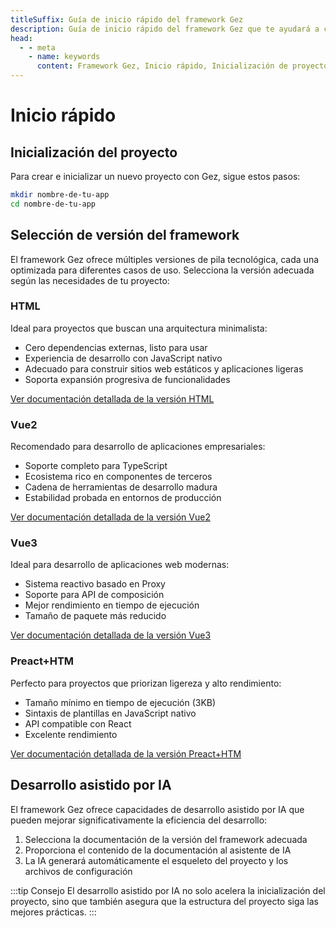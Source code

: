 ```yaml
---
titleSuffix: Guía de inicio rápido del framework Gez
description: Guía de inicio rápido del framework Gez que te ayudará a configurar un proyecto desde cero, incluyendo la inicialización del proyecto, selección de versiones del framework y desarrollo asistido por IA.
head:
  - - meta
    - name: keywords
      content: Framework Gez, Inicio rápido, Inicialización de proyecto, Desarrollo Vue, Desarrollo HTML, Asistencia IA
---
```


# Inicio rápido

## Inicialización del proyecto

Para crear e inicializar un nuevo proyecto con Gez, sigue estos pasos:

```bash
mkdir nombre-de-tu-app
cd nombre-de-tu-app
```

## Selección de versión del framework

El framework Gez ofrece múltiples versiones de pila tecnológica, cada una optimizada para diferentes casos de uso. Selecciona la versión adecuada según las necesidades de tu proyecto:

### HTML

Ideal para proyectos que buscan una arquitectura minimalista:

- Cero dependencias externas, listo para usar
- Experiencia de desarrollo con JavaScript nativo
- Adecuado para construir sitios web estáticos y aplicaciones ligeras
- Soporta expansión progresiva de funcionalidades

[Ver documentación detallada de la versión HTML](../frameworks/html.md)

### Vue2

Recomendado para desarrollo de aplicaciones empresariales:

- Soporte completo para TypeScript
- Ecosistema rico en componentes de terceros
- Cadena de herramientas de desarrollo madura
- Estabilidad probada en entornos de producción

[Ver documentación detallada de la versión Vue2](../frameworks/vue2.md)

### Vue3

Ideal para desarrollo de aplicaciones web modernas:

- Sistema reactivo basado en Proxy
- Soporte para API de composición
- Mejor rendimiento en tiempo de ejecución
- Tamaño de paquete más reducido

[Ver documentación detallada de la versión Vue3](../frameworks/vue3.md)

### Preact+HTM

Perfecto para proyectos que priorizan ligereza y alto rendimiento:

- Tamaño mínimo en tiempo de ejecución (3KB)
- Sintaxis de plantillas en JavaScript nativo
- API compatible con React
- Excelente rendimiento

[Ver documentación detallada de la versión Preact+HTM](../frameworks/preact-htm.md)

## Desarrollo asistido por IA

El framework Gez ofrece capacidades de desarrollo asistido por IA que pueden mejorar significativamente la eficiencia del desarrollo:

1. Selecciona la documentación de la versión del framework adecuada
2. Proporciona el contenido de la documentación al asistente de IA
3. La IA generará automáticamente el esqueleto del proyecto y los archivos de configuración

:::tip Consejo
El desarrollo asistido por IA no solo acelera la inicialización del proyecto, sino que también asegura que la estructura del proyecto siga las mejores prácticas.
:::